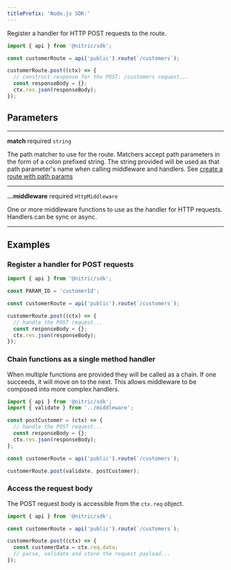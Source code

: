 ```yaml
---
titlePrefix: 'Node.js SDK:'
---
```


Register a handler for HTTP POST requests to the route.

```javascript
import { api } from '@nitric/sdk';

const customerRoute = api('public').route(`/customers`);

customerRoute.post((ctx) => {
  // construct response for the POST: /customers request...
  const responseBody = {};
  ctx.res.json(responseBody);
});
```

## Parameters

---

**match** required `string`

The path matcher to use for the route. Matchers accept path parameters in the form of a colon prefixed string. The string provided will be used as that path parameter's name when calling middleware and handlers. See [create a route with path params](#create-a-route-with-path-params)

---

**...middleware** required `HttpMiddleware`

One or more middleware functions to use as the handler for HTTP requests. Handlers can be sync or async.

---

## Examples

### Register a handler for POST requests

```javascript
import { api } from '@nitric/sdk';

const PARAM_ID = 'customerId';

const customerRoute = api('public').route(`/customers`);

customerRoute.post((ctx) => {
  // handle the POST request...
  const responseBody = {};
  ctx.res.json(responseBody);
});
```

### Chain functions as a single method handler

When multiple functions are provided they will be called as a chain. If one succeeds, it will move on to the next. This allows middleware to be composed into more complex handlers.

```javascript
import { api } from '@nitric/sdk';
import { validate } from '../middleware';

const postCustomer = (ctx) => {
  // handle the POST request...
  const responseBody = {};
  ctx.res.json(responseBody);
};

const customerRoute = api('public').route(`/customers`);

customerRoute.post(validate, postCustomer);
```

### Access the request body

The POST request body is accessible from the `ctx.req` object.

```javascript
import { api } from '@nitric/sdk';

const customerRoute = api('public').route(`/customers`);

customerRoute.post((ctx) => {
  const customerData = ctx.req.data;
  // parse, validate and store the request payload...
});
```
